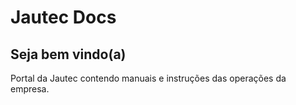 # Jautec Docs

## Seja bem vindo(a)

Portal da Jautec contendo manuais e instruções das operações da empresa.
